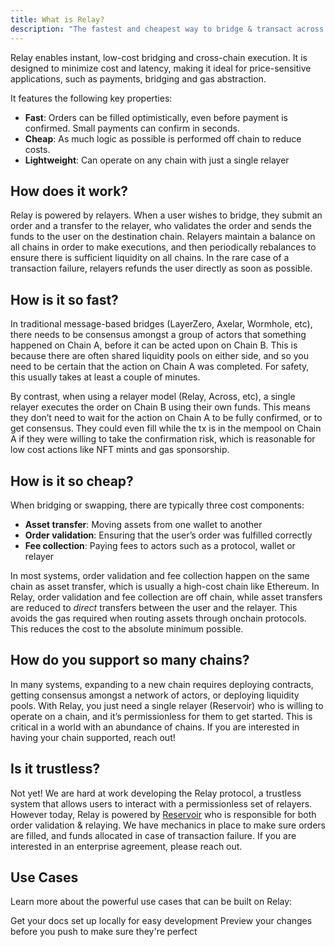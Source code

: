 ```yaml
---
title: What is Relay?
description: "The fastest and cheapest way to bridge & transact across chains"
---
```


Relay enables instant, low-cost bridging and cross-chain execution. It is designed to minimize cost and latency, making it ideal for price-sensitive applications, such as payments, bridging and gas abstraction.

It features the following key properties:

- **Fast**: Orders can be filled optimistically, even before payment is confirmed. Small payments can confirm in seconds.
- **Cheap**: As much logic as possible is performed off chain to reduce costs.
- **Lightweight**: Can operate on any chain with just a single relayer

## How does it work?

Relay is powered by relayers. When a user wishes to bridge, they submit an order and a transfer to the relayer, who validates the order and sends the funds to the user on the destination chain. Relayers maintain a balance on all chains in order to make executions, and then periodically rebalances to ensure there is sufficient liquidity on all chains. In the rare case of a transaction failure, relayers refunds the user directly as soon as possible.

## How is it so fast?

In traditional message-based bridges (LayerZero, Axelar, Wormhole, etc), there needs to be consensus amongst a group of actors that something happened on Chain A, before it can be acted upon on Chain B. This is because there are often shared liquidity pools on either side, and so you need to be certain that the action on Chain A was completed. For safety, this usually takes at least a couple of minutes.

By contrast, when using a relayer model (Relay, Across, etc), a single relayer executes the order on Chain B using their own funds. This means they don’t need to wait for the action on Chain A to be fully confirmed, or to get consensus. They could even fill while the tx is in the mempool on Chain A if they were willing to take the confirmation risk, which is reasonable for low cost actions like NFT mints and gas sponsorship.

## How is it so cheap?

When bridging or swapping, there are typically three cost components:

- **Asset transfer**: Moving assets from one wallet to another
- **Order validation**: Ensuring that the user’s order was fulfilled correctly
- **Fee collection**: Paying fees to actors such as a protocol, wallet or relayer

In most systems, order validation and fee collection happen on the same chain as asset transfer, which is usually a high-cost chain like Ethereum. In Relay, order validation and fee collection are off chain, while asset transfers are reduced to _direct_ transfers between the user and the relayer. This avoids the gas required when routing assets through onchain protocols. This reduces the cost to the absolute minimum possible.

## How do you support so many chains?

In many systems, expanding to a new chain requires deploying contracts, getting consensus amongst a network of actors, or deploying liquidity pools. With Relay, you just need a single relayer (Reservoir) who is willing to operate on a chain, and it’s permissionless for them to get started. This is critical in a world with an abundance of chains. If you are interested in having your chain supported, reach out!

## Is it trustless?

Not yet! We are hard at work developing the Relay protocol, a trustless system that allows users to interact with a permissionless set of relayers. However today, Relay is powered by [Reservoir](https://reservoir.tools/) who is responsible for both order validation & relaying. We have mechanics in place to make sure orders are filled, and funds allocated in case of transaction failure. If you are interested in an enterprise agreement, please reach out.

## Use Cases

Learn more about the powerful use cases that can be built on Relay:

<CardGroup cols={2}>
  <Card
    title="Instant Bridging"
    icon="bridge"
    href="https://docs.relay.link/use-cases/instant-bridging"
  >
    Get your docs set up locally for easy development
  </Card>
  <Card
    title="Cross-chain Execution"
    icon="route"
    href="https://docs.relay.link/use-cases/cross-chain-execution"
  >
    Preview your changes before you push to make sure they're perfect
  </Card>
</CardGroup>
